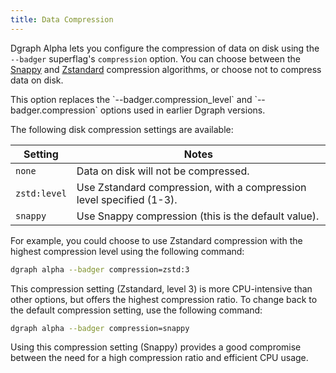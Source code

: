 ```yaml
---
title: Data Compression
---
```



<DgraphWIP />

Dgraph Alpha lets you configure the compression of data on disk using the
`--badger` superflag's `compression` option. You can choose between the
[Snappy](https://github.com/golang/snappy) and
[Zstandard](https://github.com/facebook/zstd) compression algorithms, or choose
not to compress data on disk.

<Note>
  This option replaces the `--badger.compression_level` and
  `--badger.compression` options used in earlier Dgraph versions.
</Note>

The following disk compression settings are available:

| Setting      | Notes                                                                |
| ------------ | -------------------------------------------------------------------- |
| `none`       | Data on disk will not be compressed.                                 |
| `zstd:level` | Use Zstandard compression, with a compression level specified (1-3). |
| `snappy`     | Use Snappy compression (this is the default value).                  |

For example, you could choose to use Zstandard compression with the highest
compression level using the following command:

```sh
dgraph alpha --badger compression=zstd:3
```

This compression setting (Zstandard, level 3) is more CPU-intensive than other
options, but offers the highest compression ratio. To change back to the default
compression setting, use the following command:

```sh
dgraph alpha --badger compression=snappy
```

Using this compression setting (Snappy) provides a good compromise between the
need for a high compression ratio and efficient CPU usage.

